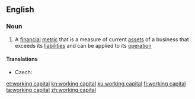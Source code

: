 ==English==

===Noun===
{{wikipedia}}
{{en-noun|head=[[working]] [[capital]]|-}}

# {{context|business|accounting|lang=en}} A [[financial]] [[metric]] that is a measure of current [[asset]]s of a business that exceeds its [[liability|liabilities]] and can be applied to its [[operation]]

====Translations====
{{trans-top|current assets minus current liabilities}}
* Czech: {{t|cs|pracovní kapitál|m}}
{{trans-mid}}
{{trans-bottom}}

[[et:working capital]]
[[kn:working capital]]
[[ku:working capital]]
[[fi:working capital]]
[[ta:working capital]]
[[zh:working capital]]